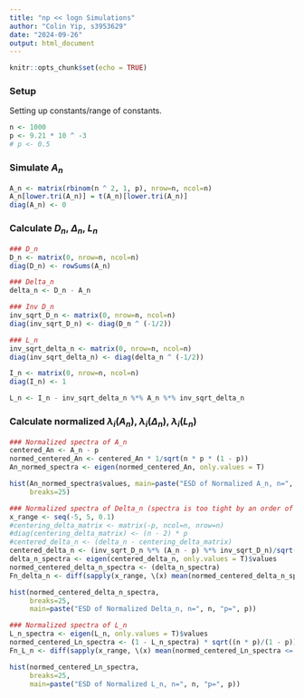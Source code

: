 ```yaml
---
title: "np << logn Simulations"
author: "Colin Yip, s3953629"
date: "2024-09-26"
output: html_document
---
```


```r
knitr::opts_chunk$set(echo = TRUE)
```

### Setup
Setting up constants/range of constants.
```r
n <- 1000
p <- 9.21 * 10 ^ -3
# p <- 0.5
```

### Simulate $A_n$
```r
A_n <- matrix(rbinom(n ^ 2, 1, p), nrow=n, ncol=n)
A_n[lower.tri(A_n)] = t(A_n)[lower.tri(A_n)]
diag(A_n) <- 0
```

### Calculate $D_n$, $\Delta_n$, $L_n$
```r
### D_n
D_n <- matrix(0, nrow=n, ncol=n)
diag(D_n) <- rowSums(A_n)

### Delta_n
delta_n <- D_n - A_n

### Inv D_n
inv_sqrt_D_n <- matrix(0, nrow=n, ncol=n)
diag(inv_sqrt_D_n) <- diag(D_n ^ (-1/2))

### L_n
inv_sqrt_delta_n <- matrix(0, nrow=n, ncol=n)
diag(inv_sqrt_delta_n) <- diag(delta_n ^ (-1/2))

I_n <- matrix(0, nrow=n, ncol=n)
diag(I_n) <- 1

L_n <- I_n - inv_sqrt_delta_n %*% A_n %*% inv_sqrt_delta_n
```

### Calculate normalized $\lambda_i(A_n)$, $\lambda_i(\Delta_n)$, $\lambda_i(L_n)$
```r
### Normalized spectra of A_n
centered_An <- A_n - p
normed_centered_An <- centered_An * 1/sqrt(n * p * (1 - p))
An_normed_spectra <- eigen(normed_centered_An, only.values = T)

hist(An_normed_spectra$values, main=paste("ESD of Normalized A_n, n=", n, "p=", p),
     breaks=25)

### Normalized spectra of Delta_n (spectra is too tight by an order of magnitude. unclear if it is exhibiting the convolution)
x_range <- seq(-5, 5, 0.1)
#centering_delta_matrix <- matrix(-p, ncol=n, nrow=n)
#diag(centering_delta_matrix) <- (n - 2) * p
#centered_delta_n <- (delta_n - centering_delta_matrix)
centered_delta_n <- (inv_sqrt_D_n %*% (A_n - p) %*% inv_sqrt_D_n)/sqrt(n * p)
delta_n_spectra <- eigen(centered_delta_n, only.values = T)$values
normed_centered_delta_n_spectra <- (delta_n_spectra)
Fn_delta_n <- diff(sapply(x_range, \(x) mean(normed_centered_delta_n_spectra <= x)))

hist(normed_centered_delta_n_spectra,
     breaks=25,
     main=paste("ESD of Normalized Delta_n, n=", n, "p=", p))

### Normalized spectra of L_n
L_n_spectra <- eigen(L_n, only.values = T)$values
normed_centered_Ln_spectra <- (1 - L_n_spectra) * sqrt((n * p)/(1 - p))
Fn_L_n <- diff(sapply(x_range, \(x) mean(normed_centered_Ln_spectra <= x)))

hist(normed_centered_Ln_spectra, 
     breaks=25,
     main=paste("ESD of Normalized L_n, n=", n, "p=", p))
```


